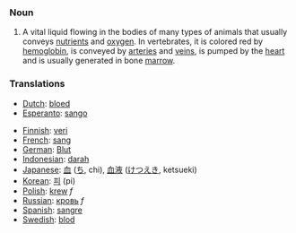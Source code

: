 === Noun ===

# A vital liquid flowing in the bodies of many types of animals that usually conveys [[nutrient]]s and [[oxygen]].  In vertebrates, it is colored red by [[hemoglobin]], is conveyed by [[artery|arteries]] and [[vein]]s, is pumped by the [[heart]] and is usually generated in bone [[marrow]].

=== Translations ===

*[[Dutch]]: [[bloed]]
*[[Esperanto]]: [[sango]]

*[[Finnish]]: [[veri]]
*[[French]]: [[sang]]
*[[German]]: [[Blut]]
*[[Indonesian]]: [[darah]]
*[[Japanese]]: [[血]] ([[ち]], chi), [[血液]] ([[けつえき]], ketsueki)
*[[Korean]]: [[피]] (pi)
*[[Polish]]: [[krew]] ''f''
*[[Russian]]: [[кровь]] ''f''
*[[Spanish]]: [[sangre]]
*[[Swedish]]: [[blod]]